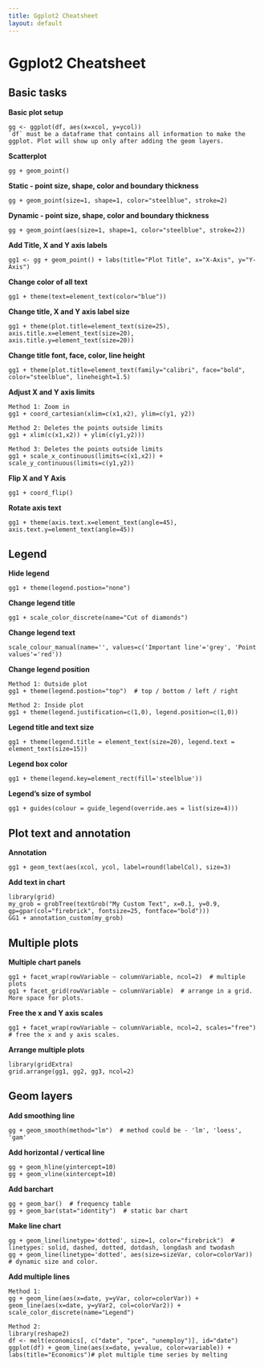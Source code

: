 ```yaml
---
title: Ggplot2 Cheatsheet
layout: default
---
```


# Ggplot2 Cheatsheet

## Basic tasks

  __Basic plot setup__
  
	gg <- ggplot(df, aes(x=xcol, y=ycol)) 
	`df` must be a dataframe that contains all information to make the ggplot. Plot will show up only after adding the geom layers.

  __Scatterplot__
  
  	gg + geom_point()

  __Static - point size, shape, color and boundary thickness__
  
    gg + geom_point(size=1, shape=1, color="steelblue", stroke=2)

  __Dynamic - point size, shape, color and boundary thickness__
  
    gg + geom_point(aes(size=1, shape=1, color="steelblue", stroke=2))            

  __Add Title, X and Y axis labels__
  
    gg1 <- gg + geom_point() + labs(title="Plot Title", x="X-Axis", y="Y-Axis")

  __Change color of all text__
  
    gg1 + theme(text=element_text(color="blue"))

  __Change title, X and Y axis label size__
  
    gg1 + theme(plot.title=element_text(size=25), axis.title.x=element_text(size=20), axis.title.y=element_text(size=20))

  __Change title font, face, color, line height__

    gg1 + theme(plot.title=element_text(family="calibri", face="bold", color="steelblue", lineheight=1.5)

  __Adjust X and Y axis limits__                                                                

    Method 1: Zoom in
    gg1 + coord_cartesian(xlim=c(x1,x2), ylim=c(y1, y2))
    
    Method 2: Deletes the points outside limits
    gg1 + xlim(c(x1,x2)) + ylim(c(y1,y2)))
    
    Method 3: Deletes the points outside limits
    gg1 + scale_x_continuous(limits=c(x1,x2)) + scale_y_continuous(limits=c(y1,y2))
    
  __Flip X and Y Axis__

    gg1 + coord_flip()

  __Rotate axis text__                                                                           

    gg1 + theme(axis.text.x=element_text(angle=45), axis.text.y=element_text(angle=45))
  
## Legend

  __Hide legend__
  
    gg1 + theme(legend.postion="none")

  __Change legend title__
  
    gg1 + scale_color_discrete(name="Cut of diamonds")

  __Change legend text__
  
    scale_colour_manual(name='', values=c('Important line'='grey', 'Point values'='red'))

  __Change legend position__
  
    Method 1: Outside plot
    gg1 + theme(legend.postion="top")  # top / bottom / left / right
    
    Method 2: Inside plot
    gg1 + theme(legend.justification=c(1,0), legend.position=c(1,0))
  
  __Legend title and text size__
  
    gg1 + theme(legend.title = element_text(size=20), legend.text = element_text(size=15))
  
  __Legend box color__
  
    gg1 + theme(legend.key=element_rect(fill='steelblue'))
    
  __Legend's size of symbol__
    
    gg1 + guides(colour = guide_legend(override.aes = list(size=4)))

## Plot text and annotation

  __Annotation__
  
    gg1 + geom_text(aes(xcol, ycol, label=round(labelCol), size=3)
  
  __Add text in chart__
  
    library(grid)
    my_grob = grobTree(textGrob("My Custom Text", x=0.1, y=0.9, gp=gpar(col="firebrick", fontsize=25, fontface="bold")))
    GG1 + annotation_custom(my_grob)


## Multiple plots

  __Multiple chart panels__
  
    gg1 + facet_wrap(rowVariable ~ columnVariable, ncol=2)  # multiple plots 
    gg1 + facet_grid(rowVariable ~ columnVariable)  # arrange in a grid. More space for plots.
  
  __Free the x and Y axis scales__
  
    gg1 + facet_wrap(rowVariable ~ columnVariable, ncol=2, scales="free")  # free the x and y axis scales.
  
  __Arrange multiple plots__
    
    library(gridExtra)
    grid.arrange(gg1, gg2, gg3, ncol=2)


## Geom layers

  __Add smoothing line__
  
    gg + geom_smooth(method="lm")  # method could be - 'lm', 'loess', 'gam'
  
  __Add horizontal / vertical line__

    gg + geom_hline(yintercept=10)
    gg + geom_vline(xintercept=10)

  __Add barchart__
  
    gg + geom_bar()  # frequency table
    gg + geom_bar(stat="identity")  # static bar chart
    
  
  __Make line chart__
  
    gg + geom_line(linetype='dotted', size=1, color="firebrick")  # linetypes: solid, dashed, dotted, dotdash, longdash and twodash
    gg + geom_line(linetype='dotted', aes(size=sizeVar, color=colorVar))  # dynamic size and color.
  
  __Add multiple lines__

    Method 1:
    gg + geom_line(aes(x=date, y=yVar, color=colorVar)) + geom_line(aes(x=date, y=yVar2, col=colorVar2)) + scale_color_discrete(name="Legend") 
    
    Method 2:
    library(reshape2)
    df <- melt(economics[, c("date", "pce", "unemploy")], id="date")
    ggplot(df) + geom_line(aes(x=date, y=value, color=variable)) + labs(title="Economics")# plot multiple time series by melting


